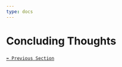 ```yaml
---
type: docs
---
```


# Concluding Thoughts
###

[``⬅️ Previous Section``](/docs/thesis/changing-perspectives) <br/>